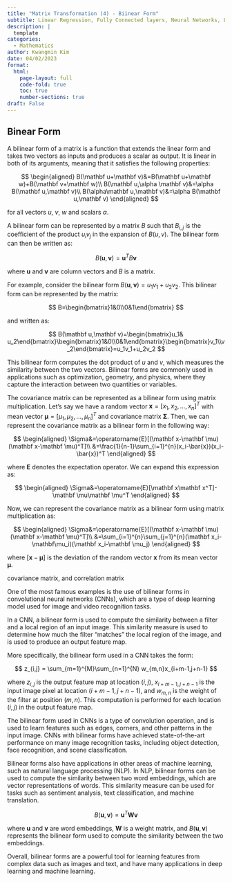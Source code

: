 ```yaml
---
title: "Matrix Transformation (4) - Biinear Form"
subtitle: Linear Regression, Fully Connected layers, Neural Networks, Linear Classifiers
description: |
  template
categories:
  - Mathematics
author: Kwangmin Kim
date: 04/02/2023
format: 
  html:
    page-layout: full
    code-fold: true
    toc: true
    number-sections: true
draft: False
---
```


## Binear Form

A bilinear form of a matrix is a function that extends the linear form and takes two vectors as inputs and produces a scalar as output. It is linear in both of its arguments, meaning that it satisfies the following properties:

$$
\begin{aligned}
B(\mathbf u+\mathbf v)&=B(\mathbf u+\mathbf w)+B(\mathbf v+\mathbf w)\\
B(\mathbf u,\alpha \mathbf v)&=\alpha B(\mathbf u,\mathbf v)\\
B(\alpha\mathbf u,\mathbf v)&=\alpha B(\mathbf u,\mathbf v)
\end{aligned}
$$

for all vectors $u$, $v$, $w$ and scalars $\alpha$.

A bilinear form can be represented by a matrix $B$ such that $B_{i,j}$ is the coefficient of the product $u_i v_j$ in the expansion of $B(u,v)$. The bilinear form can then be written as:

$$
B(\mathbf u,\mathbf v)=\mathbf u^T B \mathbf v
$$

where $\mathbf u$ and $\mathbf v$ are column vectors and $B$ is a matrix.

For example, consider the bilinear form $B(\mathbf u,\mathbf v) = u_1 v_1 + u_2 v_2$. This bilinear form can be represented by the matrix:

$$
B=\begin{bmatrix}1&0\\0&1\end{bmatrix}
$$

and written as:

$$
B(\mathbf u,\mathbf v)=\begin{bmatrix}u_1& u_2\end{bmatrix}\begin{bmatrix}1&0\\0&1\end{bmatrix}\begin{bmatrix}v_1\\v_2\end{bmatrix}=u_1v_1+u_2v_2
$$

This bilinear form computes the dot product of $u$ and $v$, which measures the similarity between the two vectors. Bilinear forms are commonly used in applications such as optimization, geometry, and physics, where they capture the interaction between two quantities or variables.

The covariance matrix can be represented as a bilinear form using matrix multiplication. Let's say we have a random vector $\mathbf{x} = [x_1, x_2, \ldots, x_n]^T$ with mean vector $\mathbf{\mu} = [\mu_1, \mu_2, \ldots, \mu_n]^T$ and covariance matrix $\mathbf{\Sigma}$. Then, we can represent the covariance matrix as a bilinear form in the following way:

$$
\begin{aligned}
\Sigma&=\operatorname{E}[(\mathbf x-\mathbf \mu)(\mathbf x-\mathbf \mu)^T]\\
&=\frac{1}{n-1}\sum_{i=1}^{n}(x_i-\bar{x})(x_i-\bar{x})^T
\end{aligned}
$$

where $\mathbf{E}$ denotes the expectation operator. We can expand this expression as:

$$
\begin{aligned}
\Sigma&=\operatorname{E}[\mathbf x\mathbf x^T]-\mathbf \mu\mathbf \mu^T
\end{aligned}
$$

Now, we can represent the covariance matrix as a bilinear form using matrix multiplication as:

$$
\begin{aligned}
\Sigma&=\operatorname{E}[(\mathbf x-\mathbf \mu)(\mathbf x-\mathbf \mu)^T]\\
&=\sum_{i=1}^{n}\sum_{j=1}^{n}(\mathbf x_i-\mathbf\mu_i)(\mathbf x_i-\mathbf \mu_j)
\end{aligned}
$$

where $[\mathbf{x}-\mathbf{\mu}]$ is the deviation of the random vector $\mathbf{x}$ from its mean vector $\mathbf{\mu}$.

covariance matrix, and correlation matrix

One of the most famous examples is the use of bilinear forms in convolutional neural networks (CNNs), which are a type of deep learning model used for image and video recognition tasks.

In a CNN, a bilinear form is used to compute the similarity between a filter and a local region of an input image. This similarity measure is used to determine how much the filter "matches" the local region of the image, and is used to produce an output feature map.

More specifically, the bilinear form used in a CNN takes the form:

$$
z_{i,j} = \sum_{m=1}^{M}\sum_{n=1}^{N} w_{m,n}x_{i+m-1,j+n-1}
$$

where $z_{i,j}$ is the output feature map at location $(i,j)$, $x_{i+m-1,j+n-1}$ is the input image pixel at location $(i+m-1,j+n-1)$, and $w_{m,n}$ is the weight of the filter at position $(m,n)$. This computation is performed for each location $(i,j)$ in the output feature map.

The bilinear form used in CNNs is a type of convolution operation, and is used to learn features such as edges, corners, and other patterns in the input image. CNNs with bilinear forms have achieved state-of-the-art performance on many image recognition tasks, including object detection, face recognition, and scene classification.

Bilinear forms also have applications in other areas of machine learning, such as natural language processing (NLP). In NLP, bilinear forms can be used to compute the similarity between two word embeddings, which are vector representations of words. This similarity measure can be used for tasks such as sentiment analysis, text classification, and machine translation.

$$
B(\mathbf{u},\mathbf{v})=\mathbf{u}^T \mathbf{W}\mathbf{v}
$$

where $\mathbf{u}$ and $\mathbf{v}$ are word embeddings, $\mathbf{W}$ is a weight matrix, and $B(\mathbf{u},\mathbf{v})$ represents the bilinear form used to compute the similarity between the two embeddings.

Overall, bilinear forms are a powerful tool for learning features from complex data such as images and text, and have many applications in deep learning and machine learning.